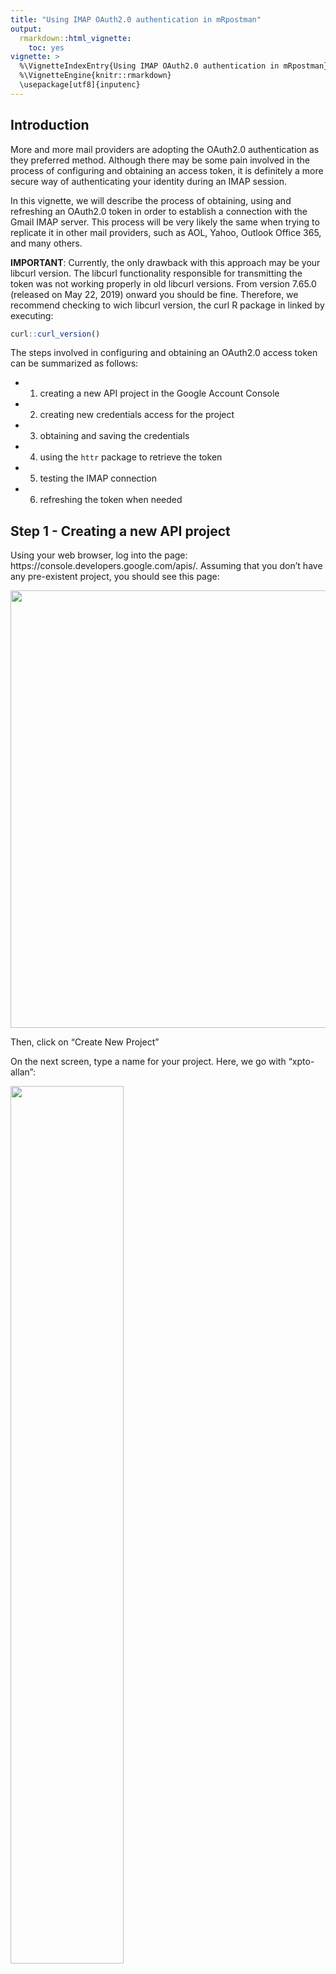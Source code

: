 ```yaml
---
title: "Using IMAP OAuth2.0 authentication in mRpostman"
output: 
  rmarkdown::html_vignette:
    toc: yes
vignette: >
  %\VignetteIndexEntry{Using IMAP OAuth2.0 authentication in mRpostman}
  %\VignetteEngine{knitr::rmarkdown}
  \usepackage[utf8]{inputenc}
---
```


<style>
  .col2 {
    columns: 2 100px;         /* number of columns and width in pixels*/
    -webkit-columns: 2 100px; /* chrome, safari */
    -moz-columns: 2 100px;    /* firefox */
  }
  <!-- .col3 { -->
  <!--   columns: 3 100px; -->
  <!--   -webkit-columns: 3 100px; -->
  <!--   -moz-columns: 3 100px; -->
  <!-- } -->
</style>

## Introduction{#intro}

More and more mail providers are adopting the OAuth2.0 authentication as they preferred method. Although there may be some pain involved in the process of configuring and obtaining an access token, it is definitely a more secure way of authenticating your identity during an IMAP session.

In this vignette, we will describe the process of obtaining, using and refreshing an OAuth2.0 token in order to establish a connection with the Gmail IMAP server. This process will be very likely the same when trying to replicate it in other mail providers, such as AOL, Yahoo, Outlook Office 365, and many others.

__IMPORTANT__: Currently, the only drawback with this approach may be your libcurl version. The libcurl functionality responsible for transmitting the token was not working properly in old libcurl versions. From version 7.65.0 (released on May 22, 2019) onward you should be fine. Therefore, we recommend checking to wich libcurl version, the curl R package in linked by executing:

```r
curl::curl_version()
```

The steps involved in configuring and obtaining an OAuth2.0 access token can be summarized as follows:

* 1) creating a new API project in the Google Account Console
* 2) creating new credentials access for the project
* 3) obtaining and saving the credentials
* 4) using the `httr` package to retrieve the token
* 5) testing the IMAP connection
* 6) refreshing the token when needed


## Step 1 - Creating a new API project

Using your web browser, log into the page: https://console.developers.google.com/apis/. Assuming that you don't have any pre-existent project, you should see this page:

<!-- ![](man/figures/aol3.png) -->
![](./figures/xoauth/step1_1.png){width=700px}

Then, click on "Create New Project"

On the next screen, type a name for your project. Here, we go with "xpto-allan":

![](./figures/xoauth/step1_1x.png){width=60%}

After a few seconds, the project is created.


## Step 2 - Creating new credentials

Once the project is created, we move to the credentials part.

Click on "CREDENTIALS" in the menu on the left:

![](./figures/xoauth/step2_1x.png){width=250px}

<br>

You should see the following screen:

![](./figures/xoauth/step2_2x.png){width=750px}

<br>
On the top menu, click on "+ CREATE CREDENTIALS", then on "OAuth client ID".

![](./figures/xoauth/step2_3.png){width=550px}

<br>


You should see the following screen. Select "Web Application".

![](./figures/xoauth/step2_x1.png){width=550px}

<br>

In the following screen, fill in the name of the OAuth2.0 client. You chose "mRpostman", but you can choose the name of your preference.

![](./figures/xoauth/step2_x2.png){width=60%}

Scroll down the page and click "CREATE".


## Step 3 - Saving the credentials

In the following page, you have your key and client information.

![](./figures/xoauth/step2_x3x.png){width=680px}

Copy the information above to an R script:

```r
secret = "vsV[...]6m7"

key = "85169[...]9pk.apps.googleusercontent.com"
```

In this same script we use the `httr` package to configure and obtain our token.

## Step 4 - Using the `httr` package to retrieve the token

Basically, we need an endpoint, an app configuration, and an scope, which is circumscribed to Gmail. The `httr` have some pre-set endpoints for Google, Yahoo, and other APIs. So, it is really straightforward to define one with `httr`.

```r
endpoint <- httr::oauth_endpoints("google")

gmail_app <- httr::oauth_app(
  "xpto-allan",
  key = key,
  secret = secret
)

scope <- "https://mail.google.com/"

auth_code <- httr::oauth2.0_token(endpoint, app = gmail_app, scope = scope)
```

As it is the first time you are trying to access your account using the OAuth2.0 token, you'll be prompted about caching your credentials on a local file.

![](./figures/xoauth/step2_x4.png){width=550px}

After, you will be redirect to a webpage, where you are going to make some confirmations about your identity:

<div class="col2">

![](./figures/xoauth/step2_x5.png){width=90%}
<br>
<br>
<br>
<br>
<br>

![](./figures/xoauth/step2_x6.png){width=80%}
</div>


In the end, you should see a new white tab with the message: "Authentication complete. Please close this page and return to R."

## Step 5 - Testing the IMAP connection

Now we can test our IMAP connection with `mRpostman`, using the `xoauth2_bearer` argument in `configure_imap()`:

First, we put our access token into a different object. This is not mandatory. You can pass the `auth_code$access_token` directly to the `xoauth2_bearer` argument. Your token should be a large string, starting with "ya29.<...>". If it is empty, re-execute the line `auth_code <- httr::oauth2.0_token(endpoint, app = gmail_app, scope = scope)`.

```r
token <- auth_code$credentials$access_token

```

Finally, we configure an IMAP connection and test it:

```r
library(mRpostman)
con <- configure_imap(url="imaps://imap.gmail.com",
                      username = "allanvcq@gmail.com",
                      use_ssl = TRUE,
                      # use_ssl = FALSE,
                      verbose = TRUE,
                      # password = "g",
                      # xoauth2_bearer = auth_code_new$access_token,
                      xoauth2_bearer = token
                      )

con$list_server_capabilities()

```

```r
c("IMAP4rev1", "UNSELECT", "IDLE", "NAMESPACE", "QUOTA", "ID", "XLIST", "CHILDREN", "X-GM-EXT-1", "UIDPLUS", "COMPRESS=DEFLATE", "ENABLE", "MOVE", "CONDSTORE", "ESEARCH", "UTF8=ACCEPT", "LIST-EXTENDED", "LIST-STATUS", "LITERAL-", "SPECIAL-USE", "APPENDLIMIT=35651584")
```

If you got some kind of "SASL ..." error in the information flow between the server and mRpostman, your libcurl version may be older than the 7.65 we mentioned in the [Introduction](#intro). Therefore, it still has the Oauth2.0 bearer bug. If this is the case you should update it. Or, perhaps your libcurl version is updated, but your curl R package is pointing to an older version of libcurl in your disk. In this case, you'll have to dig on the internet how to solve it.


## Step 6 - Refreshing the token

For future sessions (or after a considerable span of time) you'll need to refresh the previous token. You can use the following function below to achieve that:

```r
oauth2.0_refresh <- function(endpoint, app, auth_code, type = NULL) {
  req <- httr::POST(
    url = endpoint$access,
    multipart = FALSE,
    body = list(
      client_id = app$key,
      client_secret = app$secret,
      grant_type = "refresh_token",
      refresh_token = auth_code$credentials$refresh_token
    )
  )
  content_out <- httr::content(req, type = type)
  content_out <- c(content_out, auth_code$credentials$access_token)
}

auth_code_new <- oauth2.0_refresh(endpoint, app=gmail_app, auth_code=auth_code)

token <- auth_code_new$access_token
```

Substitute it in the `xoauth2_bearer` argument in `configure_imap()` and you are done.

